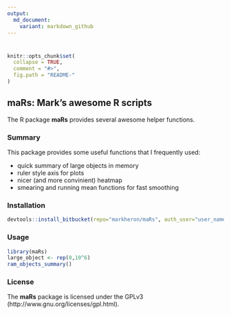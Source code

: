 ```yaml
---
output:
  md_document:
    variant: markdown_github
---
```


<!-- README.md is generated from README.Rmd. Please edit that file -->
#

```r
knitr::opts_chunk$set(
  collapse = TRUE,
  comment = "#>",
  fig.path = "README-"
)
```


## maRs: Mark's awesome R scripts

The R package **maRs** provides several awesome helper functions.


### Summary

This package provides some useful functions that I frequently used:

 * quick summary of large objects in memory
 * ruler style axis for plots
 * nicer (and more convinient) heatmap
 * smearing and running mean functions for fast smoothing



### Installation

```r
devtools::install_bitbucket(repo="markheron/maRs", auth_user="user_name", password="your_password", keep_source=TRUE)
```


### Usage

```r
library(maRs)
large_object <- rep(0,10^6)
ram_objects_summary()
```


### License

The **maRs** package is licensed under the GPLv3 (http://www.gnu.org/licenses/gpl.html).
